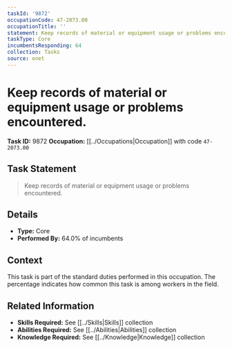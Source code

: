 ```yaml
---
taskId: '9872'
occupationCode: 47-2073.00
occupationTitle: ''
statement: Keep records of material or equipment usage or problems encountered.
taskType: Core
incumbentsResponding: 64
collection: Tasks
source: onet
---
```

# Keep records of material or equipment usage or problems encountered.

**Task ID:** 9872
**Occupation:** [[../Occupations|Occupation]] with code `47-2073.00`

## Task Statement

> Keep records of material or equipment usage or problems encountered.

## Details

- **Type:** Core
- **Performed By:** 64.0% of incumbents

## Context

This task is part of the standard duties performed in this occupation. The percentage indicates how common this task is among workers in the field.

## Related Information

- **Skills Required:** See [[../Skills|Skills]] collection
- **Abilities Required:** See [[../Abilities|Abilities]] collection
- **Knowledge Required:** See [[../Knowledge|Knowledge]] collection
